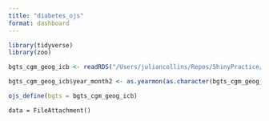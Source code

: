 ```yaml
---
title: "diabetes_ojs"
format: dashboard
---
```


```r

library(tidyverse)
library(zoo)

```


```r

bgts_cgm_geog_icb <- readRDS("/Users/juliancollins/Repos/ShinyPractice/bgts_cgm/bgts_cgm_geog_icb.Rds")

bgts_cgm_geog_icb$year_month2 <- as.yearmon(as.character(bgts_cgm_geog_icb$year_month3), "%Y%m")

ojs_define(bgts = bgts_cgm_geog_icb)

```



```ojs


data = FileAttachment()
```

